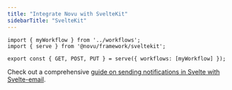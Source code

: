 ```yaml
---
title: "Integrate Novu with SvelteKit"
sidebarTitle: "SvelteKit"
---
```


```tsx
import { myWorkflow } from '../workflows';
import { serve } from '@novu/framework/sveltekit';

export const { GET, POST, PUT } = serve({ workflows: [myWorkflow] });
```

Check out a comprehensive [guide on sending notifications in Svelte with Svelte-email](/guides/framework-guides/framework-svelte).

